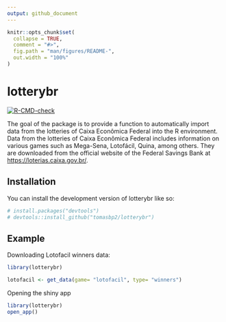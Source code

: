 ```yaml
---
output: github_document
---
```


<!-- README.md is generated from README.Rmd. Please edit that file -->

```r
knitr::opts_chunk$set(
  collapse = TRUE,
  comment = "#>",
  fig.path = "man/figures/README-",
  out.width = "100%"
)
```

# lotterybr

<!-- badges: start -->

[![R-CMD-check](https://github.com/tomasbp2/lotterybr/actions/workflows/R-CMD-check.yaml/badge.svg)](https://github.com/tomasbp2/lotterybr/actions/workflows/R-CMD-check.yaml)

<!-- badges: end -->

The goal of the package is to provide a function to automatically import data from the lotteries of Caixa Econômica Federal into the R environment. Data from the lotteries of Caixa Econômica Federal includes information on various games such as Mega-Sena, Lotofácil, Quina, among others. They are downloaded from the official website of the Federal Savings Bank at <https://loterias.caixa.gov.br/>.

## Installation

You can install the development version of lotterybr like so:

``` r
# install.packages("devtools")
# devtools::install_github("tomasbp2/lotterybr")
```

## Example

Downloading Lotofacil winners data:

```r

library(lotterybr)

lotofacil <- get_data(game= "lotofacil", type= "winners")

```

Opening the shiny app

```r

library(lotterybr)
open_app()

```
